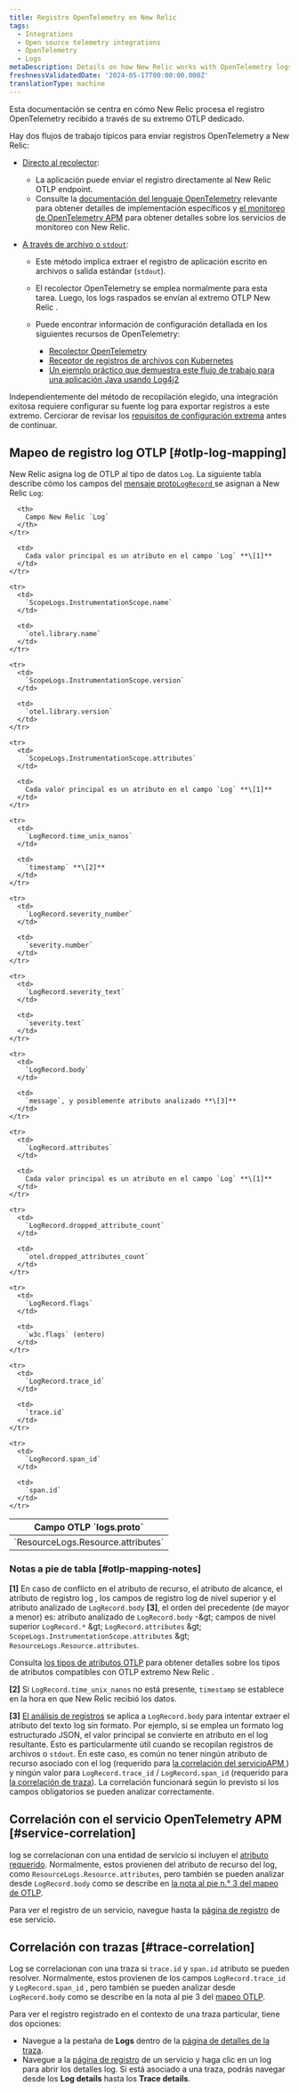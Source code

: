 ```yaml
---
title: Registro OpenTelemetry en New Relic
tags:
  - Integrations
  - Open source telemetry integrations
  - OpenTelemetry
  - Logs
metaDescription: Details on how New Relic works with OpenTelemetry logs
freshnessValidatedDate: '2024-05-17T00:00:00.000Z'
translationType: machine
---
```


Esta documentación se centra en cómo New Relic procesa el registro OpenTelemetry recibido a través de su extremo OTLP dedicado.

Hay dos flujos de trabajo típicos para enviar registros OpenTelemetry a New Relic:

* [Directo al recolector](https://opentelemetry.io/docs/specs/otel/logs/#direct-to-collector):

  * La aplicación puede enviar el registro directamente al New Relic OTLP endpoint.
  * Consulte la [documentación del lenguaje OpenTelemetry](https://opentelemetry.io/docs/languages/) relevante para obtener detalles de implementación específicos y [el monitoreo de OpenTelemetry APM](/docs/opentelemetry/get-started/apm-monitoring/opentelemetry-apm-intro/) para obtener detalles sobre los servicios de monitoreo con New Relic.

* [A través de archivo o `stdout`](https://opentelemetry.io/docs/specs/otel/logs/#via-file-or-stdout-logs):

  * Este método implica extraer el registro de aplicación escrito en archivos o salida estándar (`stdout`).

  * El recolector OpenTelemetry se emplea normalmente para esta tarea. Luego, los logs raspados se envían al extremo OTLP New Relic .

  * Puede encontrar información de configuración detallada en los siguientes recursos de OpenTelemetry:

    * [Recolector OpenTelemetry](https://opentelemetry.io/docs/collector/)
    * [Receptor de registros de archivos con Kubernetes](https://opentelemetry.io/docs/kubernetes/collector/components/#filelog-receiver)
    * [Un ejemplo práctico que demuestra este flujo de trabajo para una aplicación Java usando Log4j2](https://github.com/newrelic/newrelic-opentelemetry-examples/tree/main/other-examples/java/logs-in-context-log4j2)

Independientemente del método de recopilación elegido, una integración exitosa requiere configurar su fuente log para exportar registros a este extremo. Cerciorar de revisar los [requisitos de configuración extrema](/docs/opentelemetry/best-practices/opentelemetry-otlp/#configure-endpoint-port-protocol) antes de continuar.

## Mapeo de registro log OTLP [#otlp-log-mapping]

New Relic asigna log de OTLP al tipo de datos `Log`. La siguiente tabla describe cómo los campos del [mensaje proto`LogRecord` ](https://github.com/open-telemetry/opentelemetry-proto/blob/main/opentelemetry/proto/logs/v1/logs.proto)se asignan a New Relic `Log`:

<table>
  <thead>
    <tr>
      <th>
        Campo OTLP `logs.proto`
      </th>

      <th>
        Campo New Relic `Log`
      </th>
    </tr>
  </thead>

  <tbody>
    <tr>
      <td>
        `ResourceLogs.Resource.attributes`
      </td>

      <td>
        Cada valor principal es un atributo en el campo `Log` **\[1]**
      </td>
    </tr>

    <tr>
      <td>
        `ScopeLogs.InstrumentationScope.name`
      </td>

      <td>
        `otel.library.name`
      </td>
    </tr>

    <tr>
      <td>
        `ScopeLogs.InstrumentationScope.version`
      </td>

      <td>
        `otel.library.version`
      </td>
    </tr>

    <tr>
      <td>
        `ScopeLogs.InstrumentationScope.attributes`
      </td>

      <td>
        Cada valor principal es un atributo en el campo `Log` **\[1]**
      </td>
    </tr>

    <tr>
      <td>
        `LogRecord.time_unix_nanos`
      </td>

      <td>
        `timestamp` **\[2]**
      </td>
    </tr>

    <tr>
      <td>
        `LogRecord.severity_number`
      </td>

      <td>
        `severity.number`
      </td>
    </tr>

    <tr>
      <td>
        `LogRecord.severity_text`
      </td>

      <td>
        `severity.text`
      </td>
    </tr>

    <tr>
      <td>
        `LogRecord.body`
      </td>

      <td>
        `message`, y posiblemente atributo analizado **\[3]**
      </td>
    </tr>

    <tr>
      <td>
        `LogRecord.attributes`
      </td>

      <td>
        Cada valor principal es un atributo en el campo `Log` **\[1]**
      </td>
    </tr>

    <tr>
      <td>
        `LogRecord.dropped_attribute_count`
      </td>

      <td>
        `otel.dropped_attributes_count`
      </td>
    </tr>

    <tr>
      <td>
        `LogRecord.flags`
      </td>

      <td>
        `w3c.flags` (entero)
      </td>
    </tr>

    <tr>
      <td>
        `LogRecord.trace_id`
      </td>

      <td>
        `trace.id`
      </td>
    </tr>

    <tr>
      <td>
        `LogRecord.span_id`
      </td>

      <td>
        `span.id`
      </td>
    </tr>
  </tbody>
</table>

### Notas a pie de tabla [#otlp-mapping-notes]

**\[1]** En caso de conflicto en el atributo de recurso, el atributo de alcance, el atributo de registro log , los campos de registro log de nivel superior y el atributo analizado de `LogRecord.body` **\[3]**, el orden del precedente (de mayor a menor) es: atributo analizado de `LogRecord.body` -&amp;gt; campos de nivel superior `LogRecord.*` &amp;gt; `LogRecord.attributes` &amp;gt; `ScopeLogs.InstrumentationScope.attributes` &amp;gt; `ResourceLogs.Resource.attributes`.

Consulta [los tipos de atributos OTLP](/docs/opentelemetry/best-practices/opentelemetry-otlp/#otlp-attribute-types) para obtener detalles sobre los tipos de atributos compatibles con OTLP extremo New Relic .

**\[2]** Si `LogRecord.time_unix_nanos` no está presente, `timestamp` se establece en la hora en que New Relic recibió los datos.

**\[3]** [El análisis de registros](/docs/logs/ui-data/parsing/) se aplica a `LogRecord.body` para intentar extraer el atributo del texto log sin formato. Por ejemplo, si se emplea un formato log estructurado JSON, el valor principal se convierte en atributo en el log resultante. Esto es particularmente útil cuando se recopilan registros de archivos o `stdout`. En este caso, es común no tener ningún atributo de recurso asociado con el log (requerido para [la correlación del servicioAPM ](#service-correlation)) y ningún valor para `LogRecord.trace_id` / `LogRecord.span_id` (requerido para [la correlación de traza](#trace-correlation)). La correlación funcionará según lo previsto si los campos obligatorios se pueden analizar correctamente.

## Correlación con el servicio OpenTelemetry APM [#service-correlation]

log se correlacionan con una entidad de servicio si incluyen el [atributo requerido](/docs/opentelemetry/best-practices/opentelemetry-best-practices-resources/#required-attributes). Normalmente, estos provienen del atributo de recurso del log, como `ResourceLogs.Resource.attributes`, pero también se pueden analizar desde `LogRecord.body` como se describe en [la nota al pie n.° 3 del mapeo de OTLP](#otlp-mapping-notes).

Para ver el registro de un servicio, navegue hasta la [página de registro](/docs/logs/ui-data/use-logs-ui/) de ese servicio.

## Correlación con trazas [#trace-correlation]

Log se correlacionan con una traza si `trace.id` y `span.id` atributo se pueden resolver. Normalmente, estos provienen de los campos `LogRecord.trace_id` y `LogRecord.span_id` , pero también se pueden analizar desde `LogRecord.body` como se describe en la nota al pie 3 del [mapeo OTLP](#otlp-mapping-notes).

Para ver el registro registrado en el contexto de una traza particular, tiene dos opciones:

* Navegue a la pestaña de **Logs** dentro de la [página de detalles de la traza](/docs/distributed-tracing/ui-data/trace-details/#view-your-logs).
* Navegue a la [página de registro](/docs/logs/ui-data/use-logs-ui/) de un servicio y haga clic en un log para abrir los detalles log. Si está asociado a una traza, podrás navegar desde los **Log details** hasta los **Trace details**.